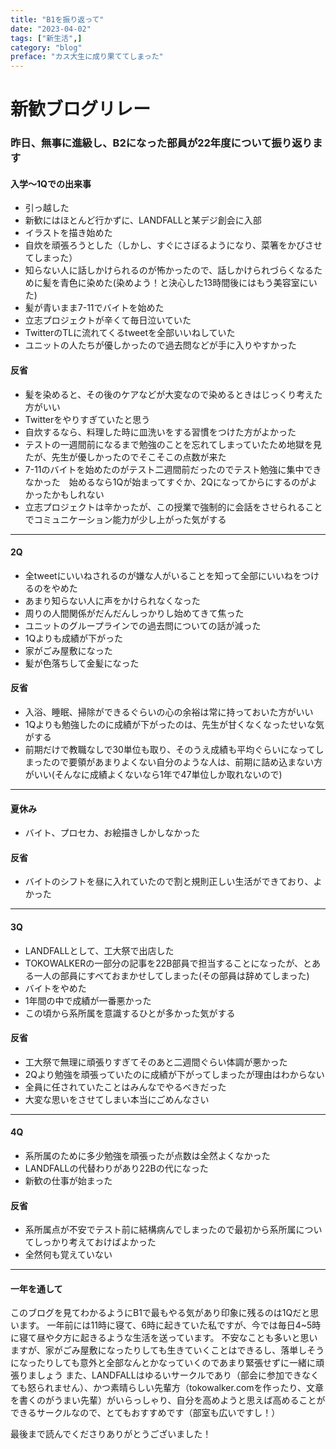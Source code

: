 ```yaml
---
title: "B1を振り返って"
date: "2023-04-02"
tags: ["新生活",]
category: "blog"
preface: "カス大生に成り果ててしまった"
---
```


# 新歓ブログリレー

### 昨日、無事に進級し、B2になった部員が22年度について振り返ります

#### 入学～1Qでの出来事

- 引っ越した
- 新歓にはほとんど行かずに、LANDFALLと某デジ創会に入部
- イラストを描き始めた
- 自炊を頑張ろうとした（しかし、すぐにさぼるようになり、菜箸をかびさせてしまった）
- 知らない人に話しかけられるのが怖かったので、話しかけられづらくなるために髪を青色に染めた(染めよう！と決心した13時間後にはもう美容室にいた)
- 髪が青いまま7-11でバイトを始めた
- 立志プロジェクトが辛くて毎日泣いていた
- TwitterのTLに流れてくるtweetを全部いいねしていた
- ユニットの人たちが優しかったので過去問などが手に入りやすかった

#### 反省
- 髪を染めると、その後のケアなどが大変なので染めるときはじっくり考えた方がいい
- Twitterをやりすぎていたと思う
- 自炊するなら、料理した時に皿洗いをする習慣をつけた方がよかった
- テストの一週間前になるまで勉強のことを忘れてしまっていたため地獄を見たが、先生が優しかったのでそこそこの点数が来た
- 7-11のバイトを始めたのがテスト二週間前だったのでテスト勉強に集中できなかった　始めるなら1Qが始まってすぐか、2Qになってからにするのがよかったかもしれない
- 立志プロジェクトは辛かったが、この授業で強制的に会話をさせられることでコミュニケーション能力が少し上がった気がする

***

#### 2Q

- 全tweetにいいねされるのが嫌な人がいることを知って全部にいいねをつけるのをやめた
- あまり知らない人に声をかけられなくなった
- 周りの人間関係がだんだんしっかりし始めてきて焦った
- ユニットのグループラインでの過去問についての話が減った
- 1Qよりも成績が下がった
- 家がごみ屋敷になった
- 髪が色落ちして金髪になった

#### 反省
- 入浴、睡眠、掃除ができるぐらいの心の余裕は常に持っておいた方がいい
- 1Qよりも勉強したのに成績が下がったのは、先生が甘くなくなったせいな気がする
- 前期だけで教職なしで30単位も取り、そのうえ成績も平均ぐらいになってしまったので要領があまりよくない自分のような人は、前期に詰め込まない方がいい(そんなに成績よくないなら1年で47単位しか取れないので)

***

#### 夏休み
- バイト、プロセカ、お絵描きしかしなかった

#### 反省
- バイトのシフトを昼に入れていたので割と規則正しい生活ができており、よかった

***

#### 3Q
- LANDFALLとして、工大祭で出店した
- TOKOWALKERの一部分の記事を22B部員で担当することになったが、とある一人の部員にすべておまかせしてしまった(その部員は辞めてしまった)
- バイトをやめた
- 1年間の中で成績が一番悪かった
- この頃から系所属を意識するひとが多かった気がする

#### 反省
- 工大祭で無理に頑張りすぎてそのあと二週間ぐらい体調が悪かった
- 2Qより勉強を頑張っていたのに成績が下がってしまったが理由はわからない
- 全員に任されていたことはみんなでやるべきだった
- 大変な思いをさせてしまい本当にごめんなさい

***

#### 4Q
- 系所属のために多少勉強を頑張ったが点数は全然よくなかった
- LANDFALLの代替わりがあり22Bの代になった
- 新歓の仕事が始まった

#### 反省
- 系所属点が不安でテスト前に結構病んでしまったので最初から系所属についてしっかり考えておけばよかった
- 全然何も覚えていない

****

#### 一年を通して

このブログを見てわかるようにB1で最もやる気があり印象に残るのは1Qだと思います。
一年前には11時に寝て、6時に起きていた私ですが、今では毎日4~5時に寝て昼や夕方に起きるような生活を送っています。
不安なことも多いと思いますが、家がごみ屋敷になったりしても生きていくことはできるし、落単しそうになったりしても意外と全部なんとかなっていくのであまり緊張せずに一緒に頑張りましょう
また、LANDFALLはゆるいサークルであり（部会に参加できなくても怒られません）、かつ素晴らしい先輩方（tokowalker.comを作ったり、文章を書くのがうまい先輩）がいらっしゃり、自分を高めようと思えば高めることができるサークルなので、とてもおすすめです（部室も広いですし！）

最後まで読んでくださりありがとうございました！